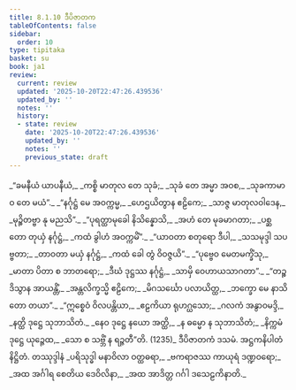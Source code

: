```yaml
---
title: 8.1.10 ဒီပိဇာတက
tableOfContents: false
sidebar:
  order: 10
type: tipitaka
basket: su
book: ja1
review:
  current: review
  updated: '2025-10-20T22:47:26.439536'
  updated_by: ''
  notes: ''
  history:
  - state: review
    date: '2025-10-20T22:47:26.439536'
    updated_by: ''
    notes: ''
    previous_state: draft
---
```



<DynamicBreadcrumb />


<ReviewStatus review={frontmatter.review} showDetails={true} />

<HypothesisAnnotation frontmatter={frontmatter} />

<Division number="88" book="ja1" e="ch" v="22" p="185">

<Paragraph number="1769" type="verses" book="ja1">
_“ခမနီယံ ယာပနီယံ,_  
_ကစ္စိ မာတုလ တေ သုခံ;_  
_သုခံ တေ အမ္မာ အဝစ,_  
_သုခကာမာဝ တေ မယံ”._  

</Paragraph>

</Division>
<Division number="89" book="ja1" e="ch" v="22" p="185">

<Paragraph number="1770" type="verses" book="ja1">
_“နင်္ဂုဋ္ဌံ မေ အဝက္ကမ္မ,_  
_ဟေဌယိတွာန ဧဠိကေ;_  
_သာဇ္ဇ မာတုလဝါဒေန,_  
_မုဉ္စိတဗ္ဗာ နု မညသိ”._  

</Paragraph>

</Division>
<Division number="90" book="ja1" e="ch" v="22" p="185">

<Paragraph number="1771" type="verses" book="ja1">
_“ပုရတ္ထာမုခေါ နိသိန္နောသိ,_  
_အဟံ တေ မုခမာဂတာ;_  
_ပစ္ဆတော တုယှံ နင်္ဂုဋ္ဌံ,_  
_ကထံ ခွါဟံ အဝက္ကမိံ”._  

</Paragraph>

</Division>
<Division number="91" book="ja1" e="ch" v="22" p="185">

<Paragraph number="1772" type="verses" book="ja1">
_“ယာဝတာ စတုရော ဒီပါ,_  
_သသမုဒ္ဒါ သပဗ္ဗတာ;_  
_တာဝတာ မယှံ နင်္ဂုဋ္ဌံ,_  
_ကထံ ခေါ တွံ ဝိဝဇ္ဇယိ”._  

</Paragraph>

</Division>
<Division number="92" book="ja1" e="ch" v="22" p="185">

<Paragraph number="1773" type="verses" book="ja1">
_“ပုဗ္ဗေဝ မေတမက္ခိံသု,_  
_မာတာ ပိတာ စ ဘာတရော;_  
_ဒီဃံ ဒုဋ္ဌဿ နင်္ဂုဋ္ဌံ,_  
_သာမှိ ဝေဟာယသာဂတာ”._  

</Paragraph>

</Division>
<Division number="93" book="ja1" e="ch" v="22" p="185">

<Paragraph number="1774" type="verses" book="ja1">
_“တဉ္စ ဒိသွာန အာယန္တိံ,_  
_အန္တလိက္ခသ္မိ ဧဠိကေ;_  
_မိဂသင်္ဃော ပလာယိတ္ထ,_  
_ဘက္ခော မေ နာသိတော တယာ”._  

</Paragraph>

</Division>
<Division number="94" book="ja1" e="ch" v="22" p="185">

<Paragraph number="1775" type="verses" book="ja1">
_“ဣစ္စေဝံ ဝိလပန္တိယာ,_  
_ဧဠကိယာ ရုဟဂ္ဃသော;_  
_ဂလကံ အနွာဝမဒ္ဒိ,_  
_နတ္ထိ ဒုဋ္ဌေ သုဘာသိတံ._  

</Paragraph>

</Division>
<Division number="95" book="ja1" e="ch" v="22" p="186">

<Paragraph number="1776" type="verses" book="ja1">
_နေဝ ဒုဋ္ဌေ နယော အတ္ထိ,_  
_န ဓမ္မော န သုဘာသိတံ;_  
_နိက္ကမံ ဒုဋ္ဌေ ယုဉ္ဇေထ,_  
_သော စ သဗ္ဘိံ န ရဉ္ဇတီ”တိ. (1235)_  


</Paragraph>
</Division>

<Paragraph number="1777" type="center" book="ja1">
ဒီပိဇာတကံ ဒသမံ.



</Paragraph>

<Paragraph number="1778" type="center" book="ja1">
အဋ္ဌကနိပါတံ နိဋ္ဌိတံ.



</Paragraph>

<Paragraph number="1779" type="center" book="ja1">
တဿုဒ္ဒါနံ


</Paragraph>

<Paragraph number="1780" type="verses" book="ja1">
_ပရိသုဒ္ဓါ မနာဝိလာ ဝတ္ထဓရာ,_  
_ဗကရာဇဿ ကာယုရံ ဒဏ္ဍဝရော;_  
_အထ အင်္ဂါရ စေတိယ ဒေဝိလိနာ,_  
_အထ အာဒိတ္တ ဂင်္ဂါ ဒသေဠကိနာတိ._
</Paragraph>